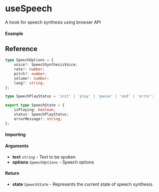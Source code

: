 
<Meta title="DOM/useSpeech" component={Example} />

# useSpeech

A hook for speech synthesis using browser API

#### Example

<Canvas>
	<Story story={Example} inline />
</Canvas>

## Reference

```ts
type SpeechOptions = {
	voice?: SpeechSynthesisVoice;
	rate?: number;
	pitch?: number;
	volume?: number;
	lang?: string;
};

type SpeechPlayStatus = 'init' | 'play' | 'pause' | 'end' | 'error';

export type SpeechState = {
	isPlaying: boolean;
	status: SpeechPlayStatus;
	errorMessage?: string;
};
```

#### Importing

<ImportPath />

#### Arguments

- **text** _`string`_ - Text to be spoken
- **options** _`SpeechOptions`_ - Speech options

#### Return

- **state** _`SpeechState`_ - Represents the current state of speech synthesis.
